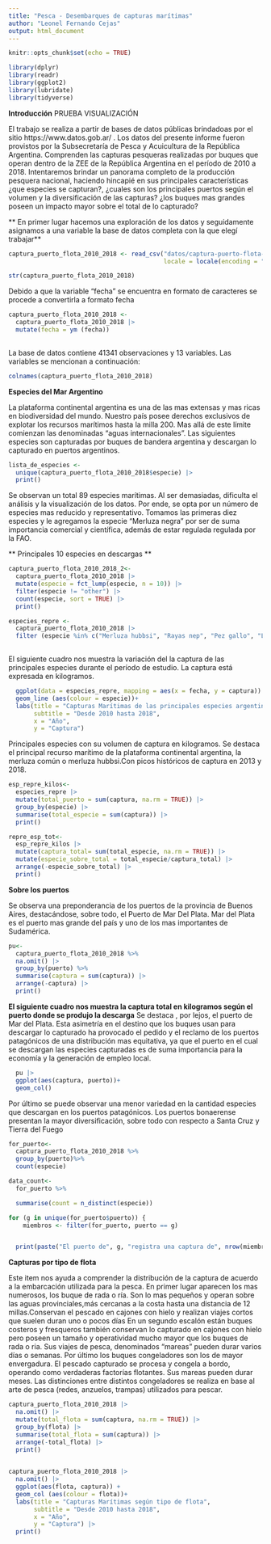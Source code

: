 ```yaml
---
title: "Pesca - Desembarques de capturas marítimas"
author: "Leonel Fernando Cejas"
output: html_document
---
```



```r
knitr::opts_chunk$set(echo = TRUE)

library(dplyr)
library(readr)
library(ggplot2)
library(lubridate)
library(tidyverse)


```

**Introducción** PRUEBA VISUALIZACIÓN


El trabajo se realiza a partir de bases de datos públicas brindadoas por el
sitio https://www.datos.gob.ar/ . Los datos del presente informe fueron provistos por
la Subsecretaría de Pesca y Acuicultura de la República Argentina.
Comprenden las capturas pesqueras realizadas por buques que operan dentro de la
ZEE de la República Argentina en el período de 2010 a 2018.
Intentaremos brindar un panorama completo de la producción pesquera nacional, 
haciendo hincapié en sus principales características ¿que especies se capturan?,
¿cuales son los principales puertos según el volumen y la diversificación de las
capturas? ¿los buques mas grandes poseen un impacto mayor sobre el total de lo
capturado?




** En primer lugar hacemos una exploración de los datos y seguidamente asignamos 
a una variable la base de datos completa con la que elegí trabajar**


```r
captura_puerto_flota_2010_2018 <- read_csv("datos/captura-puerto-flota-2010-2018.csv", 
                                           locale = locale(encoding = "windows-1252"))
```



```r
str(captura_puerto_flota_2010_2018)
```

Debido a que la variable "fecha" se encuentra en formato de caracteres se 
procede a convertirla a formato fecha


```r
captura_puerto_flota_2010_2018 <-
  captura_puerto_flota_2010_2018 |> 
  mutate(fecha = ym (fecha))
  
```


La base de datos contiene 41341 observaciones y 13 variables.
Las variables se mencionan a continuación: 


```r
colnames(captura_puerto_flota_2010_2018)
```
         

**Especies del Mar Argentino**

La plataforma continental argentina es una de las mas extensas y mas ricas en 
biodiversidad del mundo. Nuestro país posee derechos exclusivos de explotar los 
recursos marítimos hasta la milla 200. Mas allá de este límite comienzan las
denominadas "aguas internacionales". Las siguientes especies son capturadas por
buques de bandera argentina y descargan lo capturado en puertos argentinos.

```r
lista_de_especies <-
  unique(captura_puerto_flota_2010_2018$especie) |> 
  print()
```
Se observan un total 89 especies marítimas. Al ser demasiadas,  dificulta el 
análisis y la visualización de los datos. Por ende, se opta por un número de
especies mas reducido y representativo. Tomamos las primeras diez especies y le 
agregamos la especie "Merluza negra" por ser  de suma importancia comercial
y científica, además de estar regulada regulada por la FAO.

** Principales 10 especies en descargas **

```r
captura_puerto_flota_2010_2018_2<-
  captura_puerto_flota_2010_2018 |> 
  mutate(especie = fct_lump(especie, n = 10)) |> 
  filter(especie != "other") |> 
  count(especie, sort = TRUE) |> 
  print()
```



```r
especies_repre <-
  captura_puerto_flota_2010_2018 |>
  filter (especie %in% c("Merluza hubbsi", "Rayas nep", "Pez gallo", "Lenguados nep", "Pescadilla", "Langostino", "Gatuzo", "Corvina blanca", "Mero","Merluza negra"))
  
```
  
  
  El siguiente cuadro nos muestra la variación del la captura de las principales
  especies durante el período de estudio. La captura está expresada en kilogramos.
  

```r

  ggplot(data = especies_repre, mapping = aes(x = fecha, y = captura)) + 
  geom_line (aes(colour = especie))+
  labs(title = "Capturas Marítimas de las principales especies argentinas",
       subtitle = "Desde 2010 hasta 2018",
       x = "Año",
       y = "Captura")
```





Principales especies con su volumen de captura en kilogramos. Se destaca el
principal recurso marítimo de la plataforma continental argentina, la merluza 
común o merluza hubbsi.Con picos históricos de captura en 2013 y 2018.



```r
esp_repre_kilos<-
  especies_repre |>
  mutate(total_puerto = sum(captura, na.rm = TRUE)) |> 
  group_by(especie) |>
  summarise(total_especie = sum(captura)) |> 
  print()
```



```r
repre_esp_tot<-
  esp_repre_kilos |> 
  mutate(captura_total= sum(total_especie, na.rm = TRUE)) |> 
  mutate(especie_sobre_total = total_especie/captura_total) |> 
  arrange(-especie_sobre_total) |> 
  print()

```
**Sobre los puertos**

Se observa una preponderancia de los puertos de la provincia de Buenos Aires, 
destacándose, sobre todo, el Puerto de Mar Del Plata.
Mar del Plata es el puerto mas grande del país y uno de los mas importantes de 
Sudamérica.


```r
pu<-
  captura_puerto_flota_2010_2018 %>%
  na.omit() |> 
  group_by(puerto) %>% 
  summarise(captura = sum(captura)) |> 
  arrange(-captura) |> 
  print()
```





**El siguiente cuadro nos muestra la captura total en kilogramos según el puerto
donde se produjo la descarga** 
Se destaca , por lejos, el puerto de Mar del Plata.
Esta asimetría en el destino que los buques usan para descargar lo capturado ha 
provocado el pedido y el reclamo de los puertos patagónicos de una distribución
mas equitativa, ya que el puerto en el cual se descargan las especies capturadas
es de suma importancia para la economía y la generación de empleo local.

```r
  pu |>
  ggplot(aes(captura, puerto))+ 
  geom_col() 
```

Por último se puede observar una menor variedad en la cantidad especies que 
descargan en los puertos patagónicos. Los puertos bonaerense presentan la
mayor diversificación, sobre todo con respecto a Santa Cruz y Tierra del Fuego

```r
for_puerto<-
  captura_puerto_flota_2010_2018 %>%
  group_by(puerto)%>%
  count(especie) 
```


```r
data_count<-
  for_puerto %>%

  summarise(count = n_distinct(especie))
```



```r
for (g in unique(for_puerto$puerto)) {
    miembros <- filter(for_puerto, puerto == g)


  print(paste("El puerto de", g, "registra una captura de", nrow(miembros), "especie/s"))}
```


**Capturas por tipo de flota**

Este item nos ayuda a comprender la distribución de la captura de acuerdo a la
embarcación utilizada para la pesca.
En primer lugar aparecen los mas numerosos, los buque de rada o ría. Son lo mas 
pequeños y operan sobre las aguas provinciales,más cercanas a la costa hasta una
distancia de 12 millas.Conservan el pescado en cajones con hielo y realizan
viajes cortos que suelen duran uno o pocos días
En un segundo escalón están buques costeros y fresqueros también conservan lo 
capturado en cajones con hielo pero poseen un tamaño y operatividad mucho 
mayor que los buques de rada o ria. Sus viajes de pesca, denominados "mareas" 
pueden durar varios días o semanas.
Por último los buques congeladores son los de mayor envergadura. El pescado 
capturado se procesa y congela a bordo, operando como verdaderas factorías 
flotantes. Sus mareas pueden durar meses. Las distinciones entre distintos
congeladores se realiza en base al arte de pesca (redes, anzuelos, trampas)
utilizados para pescar.


```r
captura_puerto_flota_2010_2018 |>
  na.omit() |> 
  mutate(total_flota = sum(captura, na.rm = TRUE)) |> 
  group_by(flota) |>
  summarise(total_flota = sum(captura)) |> 
  arrange(-total_flota) |> 
  print()
  

```






```r

captura_puerto_flota_2010_2018 |>
  na.omit() |> 
  ggplot(aes(flota, captura)) +
  geom_col (aes(colour = flota))+
  labs(title = "Capturas Marítimas según tipo de flota",
       subtitle = "Desde 2010 hasta 2018",
       x = "Año",
       y = "Captura") |> 
  print()
```

